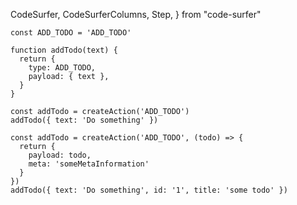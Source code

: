 CodeSurfer,
CodeSurferColumns,
Step,
} from "code-surfer"


<CodeSurfer>

```tsx title="ActionCreators" subtitle="regular actionCreator"
const ADD_TODO = 'ADD_TODO'

function addTodo(text) {
  return {
    type: ADD_TODO,
    payload: { text },
  }
}
```

```tsx title="ActionCreators" subtitle="createAction()"
const addTodo = createAction('ADD_TODO')
addTodo({ text: 'Do something' })
```

```tsx title="ActionCreators" subtitle="createAction() with prepare callback"
const addTodo = createAction('ADD_TODO', (todo) => {
  return {
    payload: todo,
    meta: 'someMetaInformation'
  }
})
addTodo({ text: 'Do something', id: '1', title: 'some todo' })
```

</CodeSurfer>
